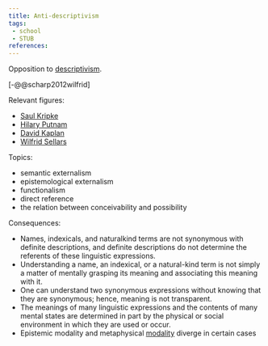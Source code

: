 ```yaml
---
title: Anti-descriptivism
tags:
 - school
 - STUB
references: 
---
```


Opposition to [descriptivism](/docs/phil/Descriptivism.html).

[-@@scharp2012wilfrid]

Relevant figures:

- [Saul Kripke](/docs/phil/people/Saul Kripke.html)
- [Hilary Putnam](/docs/phil/people/Hilary Putnam.html)
- [David Kaplan](/docs/phil/people/David Kaplan.html)
- [Wilfrid Sellars](/docs/phil/people/Wilfrid Sellars.html)

Topics:

- semantic externalism
- epistemological externalism
- functionalism
- direct reference
- the relation between conceivability and possibility


Consequences:

- Names, indexicals, and naturalkind terms are not synonymous with definite descriptions, and definite descriptions do not determine the referents of these linguistic expressions. 
- Understanding a name, an indexical, or a natural-kind term is not simply a matter of mentally grasping its meaning and associating this meaning with it. 
- One can understand two synonymous expressions without knowing that they are synonymous; hence, meaning is not transparent. 
- The meanings of many linguistic expressions and the contents of many mental states are determined in part by the physical or social environment in which they are used or occur.
- Epistemic modality and metaphysical [modality](/docs/phil/Modality.html) diverge in certain cases